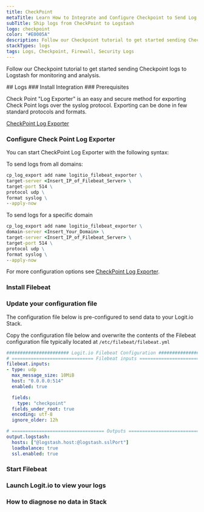 ```yaml
---
title: CheckPoint
metaTitle: Learn How to Integrate and Configure Checkpoint to Send Log
subTitle: Ship logs from CheckPoint to Logstash
logo: checkpoint
color: "#E0005A"
description: Follow our Checkpoint tutorial to get started sending Checkpoint logs to Logstash for monitoring and analysis.
stackTypes: logs
tags: Logs, Checkpoint, Firewall, Security Logs
---
```


Follow our Checkpoint tutorial to get started sending Checkpoint logs to Logstash for monitoring and analysis.

<Steps>
  ## Logs
  ### Install Integration
  <InstallIntegration/>
  ### Prerequisites

  Check Point "Log Exporter" is an easy and secure method for exporting Check Point logs over the syslog protocol.
  Exporting can be done in few standard protocols and formats.

  [CheckPoint Log Exporter](https://supportcenter.checkpoint.com/supportcenter/portal?eventSubmit_doGoviewsolutiondetails=&solutionid=sk122323)

  ### Configure Check Point Log Exporter

  You can start CheckPoint Log Exporter with the following syntax:

  To send logs from all domains:

  ```cmd copy
  cp_log_export add name logitio_filebeat_exporter \
  target-server <Insert_IP_of_Filebeat_Server> \
  target-port 514 \
  protocol udp \
  format syslog \
  --apply-now
  ```

  To send logs for a specific domain

  ```cmd copy
  cp_log_export add name logitio_filebeat_exporter \
  domain-server <Insert_Your_Domain> \
  target-server <Insert_IP_of_Filebeat_Server> \
  target-port 514 \
  protocol udp \
  format syslog \
  --apply-now
  ```

  For more configuration options see [CheckPoint Log Exporter](https://supportcenter.checkpoint.com/supportcenter/portal?eventSubmit_doGoviewsolutiondetails=&solutionid=sk122323).

  ### Install Filebeat

  <InstallFilebeat />

  ### Update your configuration file

The configuration file below is pre-configured to send data to your Logit.io Stack.
        
Copy the configuration file below and overwrite the contents of the Filebeat 
configuration file typically located at `/etc/filebeat/filebeat.yml`

```yml copy showLineNumbers /@logstash.host/ /@logstash.sslPort/
####################### Logit.io Filebeat Configuration #########################
# ============================== Filebeat inputs ===============================
filebeat.inputs:
- type: udp
  max_message_size: 10MiB
  host: "0.0.0.0:514"
  enabled: true

  fields:
    type: "checkpoint"
  fields_under_root: true
  encoding: utf-8
  ignore_older: 12h

# ================================== Outputs ===================================
output.logstash:
  hosts: ["@logstash.host:@logstash.sslPort"]
  loadbalance: true
  ssl.enabled: true
```

  ### Start Filebeat

  <StartFilebeat />

  ### Launch Logit.io to view your logs

  <LaunchStack utmMedium="logs" utmCampaign="checkpoint" source="checkpoint" />

  ### How to diagnose no data in Stack

  <DiagnoseNoData />

</Steps>